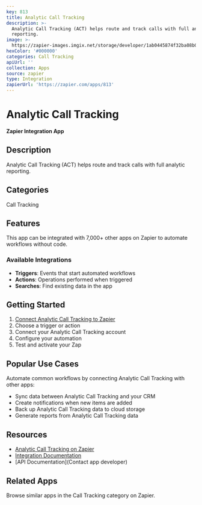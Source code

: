 ```yaml
---
key: 813
title: Analytic Call Tracking
description: >-
  Analytic Call Tracking (ACT) helps route and track calls with full analytic
  reporting. 
image: >-
  https://zapier-images.imgix.net/storage/developer/1ab0445874f32ba08b06b357e0967f31.png?auto=format%2Ccompress&ixlib=python-3.0.0&q=50
hexColor: '#000000'
categories: Call Tracking
apiUrl: ''
collection: Apps
source: zapier
type: Integration
zapierUrl: 'https://zapier.com/apps/813'
---
```

# Analytic Call Tracking

**Zapier Integration App**

## Description

Analytic Call Tracking (ACT) helps route and track calls with full analytic reporting. 

## Categories

Call Tracking

## Features

This app can be integrated with 7,000+ other apps on Zapier to automate workflows without code.

### Available Integrations

- **Triggers**: Events that start automated workflows
- **Actions**: Operations performed when triggered
- **Searches**: Find existing data in the app

## Getting Started

1. [Connect Analytic Call Tracking to Zapier](https://zapier.com/apps/813)
2. Choose a trigger or action
3. Connect your Analytic Call Tracking account
4. Configure your automation
5. Test and activate your Zap

## Popular Use Cases

Automate common workflows by connecting Analytic Call Tracking with other apps:

- Sync data between Analytic Call Tracking and your CRM
- Create notifications when new items are added
- Back up Analytic Call Tracking data to cloud storage
- Generate reports from Analytic Call Tracking data

## Resources

- [Analytic Call Tracking on Zapier](https://zapier.com/apps/813)
- [Integration Documentation](https://zapier.com/apps/813/integrations)
- [API Documentation](Contact app developer)

## Related Apps

Browse similar apps in the Call Tracking category on Zapier.
